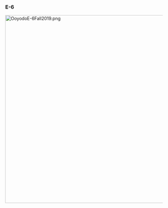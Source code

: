 ===E-6===
[[File:OoyodoE-6Fall2019.png|600px]]
{{EventMap1
|banner = [[File:Fall2019E-6Banner.png|500px]]
|map_image =[[File:Fall2019E-6Map.png|500px]]
|map_name = A Fierce Fight! The Third Battle of the Solomon Sea
|map_japanese =
|information = 
*'''Event Tag''': [[File:Fall2019EventGoldTag.png]] '''Decisive Battle Squadron'''
'''(Phase 1 - Transport Phase):''' 
* Hard ({{lang|ja|甲}}): 
* Medium ({{lang|ja|乙}}): 
* Easy ({{lang|ja|丙}}):
* Casual ({{lang|ja|丁}}): 

'''Phase 2 - : [[Anti-Air Cruiser Princess]]'''
* Hard ({{lang|ja|甲}}): 
* Medium ({{lang|ja|乙}}): 
* Easy ({{lang|ja|丙}}):
* Casual ({{lang|ja|丁}}): 

'''Key Rewards:'''
* Clearing on Hard ({{lang|ja|甲}}): [[Atlanta]], Medal x2, [[Reinforcement Expansion]] x1, [[GFCS Mk.37]] x1, [[GFCS Mk.37 + 5inch Twin Dual-purpose Gun Mount (Concentrated Deployment)]]+2★ x1
* Clearing on Medium ({{lang|ja|乙}}): [[Atlanta]], Medal x2, [[Reinforcement Expansion]] x1, [[GFCS Mk.37]] x1
* Clearing on Easy ({{lang|ja|丙}}): [[Atlanta]], Medal x2
* Clearing on Casual ({{lang|ja|丁}}): [[Atlanta]]

{{MapBranchingTable
|title = E-6 Branching Rules
|expand = true
|id = 46-6

|1 -> A/empty = * Do not meet the requirements to go to C.
|1 -> C/empty = 
* Single Fleet
* Alternatively, meet '''ALL''' of the following requirements:
** Carrier Task Force '''OR''' Transport Combined Fleet
** Fast Fleet
** Amount of CV(L/B) ≤ 3
** No '''Slow''' DD (engines irrelevant)

|B -> D = 
* Meet '''ALL''' of the following requirements:
** Amount of (F)BB(V)+CV(L/B) ≤ 6
** Amount of CV(L/B)+LHA ≤ 4 (Shinshuu Maru doesn't count)
** And meet '''ANY''' of the following requirements:
*** Fast Fleet
*** Carrier Task Force '''AND''' amount of DE+DD ≥ 3
*** Surface Task Force '''AND''' amount of DE+DD ≥ 4
*** Amount of (F)BB(V) ≤ 2
*** Amount of (F)BB(V)+CV(L/B)+LHA ≤ 4
*** Amount of CV(L/B) ≤ 1
*** Fleet contains Shinshuu Maru
|B -> E = * Do not meet the requirements to go to D.

|C/empty -> D, F = * Active branching

|D -> F = * Do not meet the requirements to go to F.
|D -> I/empty =
* Meet '''ALL''' of the following requirements:
** Amount of DD ≥ 2
** No CV(B)
** If Transport Escort '''OR''' Single Fleet, no CV(L/B)
** No SS(V)
** If Single Fleet, amount of (F)BB(V) ≤ 2
** If Combined Fleet, amount of (F)BB(V) ≤ 3
** Meet '''ANY''' of the following to prevent random routing:
*** Fleet contains AV
*** Amount of ships equipped with '''Surface''' radars ≥ 4

|F -> G/empty = * Do not meet the requirements to go to I.
|F -> I/empty = 
* Meet '''ALL''' of the following requirements:
** No SS(V)
** No CV(L/B)
** No LHA
** Amount of (F)BB(V) ≤ 3

|G/empty -> H = * Do not meet the requirements to go to J.
|G/empty -> J = 
* Meet '''ALL''' of the following requirements:
** Amount of CV(L/B) ≤ 3
** Amount of CV(B) ≤ 2
** Amount of (F)BB(V) ≤ 2

|J -> L = * Carrier Task Force
|J -> K/night = * Not a Carrier Task Force

|K/night -> M = * Do not meet the requirements to go to either N or X.
|K/night -> N = 
* Meet '''ALL''' of the following requirements:
** Do not meet the requirements to go to X.
** Fleet must contain CL
** Amount of DD ≥ 2
** Amount of (F)BB(V) ≤ 2
** Fast Fleet '''OR''' Single Fleet
** No CV(B) '''OR''' Single Fleet
|K/night -> X/empty = 
* Meet '''ALL''' of the following requirements:
** Node X is unlocked.
** Fleet contains Akashi Kai or Akitsushima Kai
** Fleet must contain CL
** Amount of DD ≥ 2

|L -> Q = * Pass the LoS check, but do not meet the requirements to go to R.
|L -> R = 
* Meet '''ALL''' of the following requirements:
** Pass the LoS check
** Amount of CV(B) ≤ 2
** Amount of (F)BB(V) ≤ 3
|L -> T = * Do not meet the requirements to go to either Q or R.

|N -> O/resource = * Do not meet the requirements to go to S.
|N -> S = 
* Meet '''ALL''' of the following requirements:
** Node S is unlocked.
** Surface Task Force

|S -> U/empty = * Do not meet the requirements to go to W.
|S -> W = 
* Meet '''ALL''' of the following requirements:
** Pass the LoS check.
** Amount of ships equipped with '''Surface''' radars ≥ 3
}}

Branching compositions were reported over the course of the event.

|tips = <br>

'''Preparations'''

If you have been following all preparations within the guide thoroughly up to this point and have enough historical ships preserved. You should have enough ships to be able to handle the final map. But be aware that this map will present the hardest challenge you will have to face as you will have to face up against insanely difficult enemies that may be hard to pass without the power of your historical fleet. Even on lower difficulties, where the battles and requirements will be easier, the overall fight will still be rather long and lengthy. So plan accordingly so you can be able to complete this map.

Below are the following options you should consider before partaking this map:

#Do you have [[Nelson]]?
#Do you have [[Hiei]] and [[Kirishima]] reserved for this map?
#Do you have some CAVs still reserved (mainly from the Tone-class and/or [[Suzuya]] and [[Kumano]])? (at least 1)
#Do you have several TCI capable DDs that you can utilize in your fleet? (Namely [[Ayanami]], [[Yukikaze]], [[Shigure]])
#Bonus: Do you have any luck modded historical DDs that can also help out? (A luck modded [[Yuudachi]] would be helpful here. But isn't entirely necessary)
#Do you have [[Kinugasa]]? (Optional, but recommended)
#Do you have have several ASW planes / Toukai?
#Can you achieve AS at your land base? (770 AP on Hard, 371 on Normal)
#Do you have a sparkled support fleet to help cover ground for both in-route and boss node?
#Do you have [[Akashi]] or [[Akitsushima]] available and at Kai?

If you have met most of the historical ship conditions (namely Hiei, Kirishima, the CAVs and the DDs) you should be able to bring a very strong fleet over the duration of the event.  If you have Nelson, you should be able to clear out most of the enemy fleets are boss nodes (in some cases) at a successful rate. 

If you have Akitsushima /Akashi reserved, you can take advantage of a short cut for part 2 of the operation. If you however locked or don't have either, it is '''highy recommended returning to E-1 and obtain another Akashi or Akitsushima and train them to Kai before you partake on this map!'''

If you know you have ASW planes you shouldn't have an issue with the submarines, and if you have your Land Base that can achieve 770 AP with some rocket interceptors then you should be able to clear the AS requirements easily.

However if you cannot achieve this, you may need to drop your difficulty in order to meet these conditions. Also as an alternative option, you can always wait till the release of Friend Fleets.

'''Historical Bonuses'''

On this map there will be a great number of ships that have a historical bonus that can take advantage of this map but only a few key ones will be able to deliver a significant amount of damage to the boss. So if you're careful enough you will have conserved most of your best historical heavy hitting ships that you can use towards this map as it'll be the final map.

Below is a list of all the ships with known historical bonuses, but due to the sheer complexity of this map, we have divided it up based on node specific bonuses based on current known information regarding the known ships are given bonuses based on their location:

<tabber>
|-| Map Wide Bonus=

'''1.2x bonus'''
* [[Hiei]], [[Yuudachi]], [[Akatsuki]]

'''1.15x bonus'''
* [[Kirishima]], [[Kinugasa]], [[Ayanami]], [[Hatsukaze]], [[Harusame]]

'''1.1x bonus'''
* [[Kongou]], [[Haruna]], [[Suzuya]], [[Kumano]], [[Tone]], [[Chikuma]], [[Atago]], [[Takao]], [[Isuzu]], [[Sendai]], [[Yukikaze]], [[Ikazuchi]], [[Inazuma]], [[Shiratsuyu]], [[Shigure]], [[Murasame]], [[Yuugumo]], [[Makigumo]], [[Hamakaze]], [[Isokaze]], [[Urakaze]], [[Tanikaze]], [[Amatsukaze]], [[Tokitsukaze]], [[Asagumo]], [[Teruzuki]], [[Asashimo]], [[Shiratsuyu]], [[Murasame]], [[Fletcher]]
|-|Node L and Q Bouns=

Along with the ships noted in the Mapwide Bonus tab, the following ships have unique bonuses on the '''L and Q Node'''

'''1.2x Bonus'''
* [[Kongou]], [[Haruna]], [[Shoukaku]], [[Zuikaku]], [[Zuihou]], [[Junyou]], [[Tone]], [[Chikuma]], [[Suzuya]], [[Kumano]], [[Isuzu]], [[Yuugumo]], [[Makigumo]], [[Kazagumo]], [[Urakaze]], [[Isokaze]], [[Hamakaze]], [[Tanikaze]]
|-|Node V Bonus=

Along with the ships noted in the Mapwide Bonus tab, the following ships have unique bonuses on the '''V Node'''

'''1.26x Bonus'''
* [[Kongou]], [[Haruna]], [[Shoukaku]], [[Zuikaku]], [[Zuihou]], [[Junyou]], [[Tone]], [[Chikuma]], [[Suzuya]], [[Kumano]], [[Isuzu]], [[Yuugumo]], [[Makigumo]], [[Kazagumo]], [[Urakaze]], [[Isokaze]], [[Hamakaze]], [[Tanikaze]]

|-|Node S Bonus=
'''1.45x bonus'''
* [[Hiei]], [[Yuudachi]], [[Akatsuki]]

'''1.40x bonus'''
* [[Kirishima]], [[Kinugasa]], [[Ayanami]], [[Hatsukaze]], [[Harusame]]

'''1.2x bonus'''
* [[Kongou]], [[Haruna]], [[Suzuya]], [[Kumano]], [[Tone]], [[Chikuma]], [[Atago]], [[Takao]], [[Isuzu]], [[Sendai]], [[Yukikaze]], [[Ikazuchi]], [[Inazuma]], [[Shiratsuyu]], [[Shigure]], [[Murasame]], [[Yuugumo]], [[Makigumo]], [[Hamakaze]], [[Isokaze]], [[Urakaze]], [[Tanikaze]], [[Amatsukaze]], [[Tokitsukaze]], [[Asagumo]], [[Teruzuki]], [[Asashimo]], [[Shiratsuyu]], [[Murasame]], [[Fletcher]]
|-|Node W Bonus=

'''1.32x bonus'''

* [[Kongou]], [[Haruna]], [[Suzuya]], [[Kumano]], [[Tone]], [[Chikuma]], [[Urakaze]], [[Isokaze]], [[Hamakaze]], [[Tanikaze]]


* [[Atago]], [[Takao]], [[Akashi]], [[Akitsushima]], [[Sendai]], [[Nagara]], [[Shigure]], [[Shiratsuyu]], [[Murasame]], [[Fletcher]], [[Yukikaze]], [[Teruzuki]], [[Amatsukaze]]

'''1.73x bonus'''
* [[Hiei]], [[Kirishima]], [[Kinugasa]], [[Akatsuki]], [[Yuudachi]], [[Ayanami]]

'''1.25x Bonus'''
* All other ships, including non-historical.
|-|
</tabber>

If you have managed to save most of your important ships up to this point you should difficulty arranging your fleet to meet your needs for the event's requirements as all historicals will be vital to help you clear this map, especially for the higher difficulty.

'''Step 1: Complete the Transport Operation'''

This phase of the Operation is a Transport Operation which will involve taking you transport supplies and then facing off against a boss fleet. You will need to deplete the TP gauge before you can complete the operation and move on to the next step.

During this phase, you will be facing various challenges along the way. Below are the following compositions that are most recommended for this phase.

<tabber>
|-| Surface Task Force =

'''Recommended Fleet'''
* 2(F)BB(V), 1-2 CAV, 0-1 AV, 2 DD + 1 CL, 3 DD, 2 DD/CLT/CA (Fast Fleet)

'''Path'''
*  '''A-B-D-I-K-N-O-P'''

* This method is the most preferred method of tackling this phase.
* Using this fleet will allow you to A/S rank more consistently, however your TP points may drain more slowly.
* Depending on your fleet and LBAS situation, you may need to bring 1-3 OASW.
* DDs in the main fleet should be equipped with Daihatsu and add additional drums / Daihatsu if possible where you can.
* You need to bring at least one Seaplane fighter / Zuiun to get AS at the boss node.
* In the Night Battle node, your escort fleet will be having their turn to attack. It's recommended to use Vanguard formation to attempt to bypass this node with little damage.
* Alternatively, if you're bringing an inroute support fleet, you can also opt for Line ahead, but it can be possibly risky.


|-|Transport Combined Fleet =

'''Recommended Fleet'''
* '''TCF: 2 CA(V), 4DD + 1 CL, 3 DD, 2 CA''' (Fast Fleet)

'''Path'''
* '''C-F-I-K-N-O-P'''

* While this method is more difficult to succeed with, it is possible to way more TP points from this method. Compared to doing the map through the STF approach.
* Depending on your situation with your LBAS, you may need to deploy 1-3 ASW DDs to help you survive the trip through the sub node.
* You need to bring at least one Seaplane fighter / Zuiun to get AS at the boss node.
* In the Night Battle node, your escort fleet will be having their turn to attack. It's recommended to use Vanguard formation to attempt to bypass this node with little damage.
* In route Support is highly recommended for this as your fleet's survival depends on how well your escort makes it through the battle.
* Bringing a [[Fleet Command Facility]] may also be recommended
|-|
</tabber>

In addition to this, LBAS needs to be planned carefully in order to successfully complete this map as well. Below are the following methods that need to be considered for this phase:

<tabber>
|-| Node B / F =

'''LBAS 3'''
* 2-4 ASW Bombers

* This LBAS will be designated mainly for clearing your way through the subs in either node B or F.
* If using STF, set LBAS to B
* If using TCF, set LBAS to F
* If you lack in Toukai, you can consider developing [[Type 97 Torpedo Bomber]]s into [[Type 97 Torpedo Bomber (931 Air Group)]]s to fulfill your ASW needs.
* It is recommended to have at least 2 ASW bombers to make your run more successful, but you may need more ASW ships in your fleet to improve your survival chances depending on this node.
|-|Node P =

'''LBAS 1-3'''
* 4 Land Base Bombers / Torpedo Bomber (Distance of 6 required)
* This LBAS will be designated mainly for taking out most of the enemies at the boss node of P.
* It's recommended to have 2 of the LBAS sent here, while the 3rd one is on ASW in B/F. But if you lack in ASW planes, you can opt for Node P.
|-|
</tabber>

The boss node will consist of a BattleShip Water Demon Kai, while strong, can be easily beaten with historical ships. Since she has no air power, it is easy to gain AS with just one Seaplane fighter / Zuiun, and with the combination of your LBAS and fleet's strength. It should be easy to earn a victory and deplete the TP gauge. Whichever method you choose to do so is entirely up to you. But in the end, you can eventually clear out the gauge with this method.

Once the TP gauge is clear, this method is considered complete and the path to the 2nd boss becomes open as well as a means to unlock a new passage.

If you have [[Akashi]] and/or [[Akitsushima]] it is recommend to look into completing Step 2 to open the shortcut to make everything more convenient. If you however locked or don't have either, '''it's highy recommend returning to E-1 and obtain another Akashi or Akitsushima and train them to Kai before you advance on this map!'''

'''Step 2: Open the path to the Repair Anchorage Node (Node X)'''

In this phase of the operation, you can choose to unlock a passage to a repair anchorage node that you can take advantage of to use as a shortcut for your fleet that will be engaging against the [[Anti-Air Cruiser Princess]].

Depending on the difficulty the process will either be very simple or very complicated. Below are the main requirements needed to unlock the path.

<tabber>
|-|Hard=

* '''S Rank node P once''' (Transport Combined Fleet or Single Fleet required)
* '''S rank node N once''' (can be done while doing Node P)
* '''A+ Rank node V Twice''' (Carrier Task Force Required)
* '''Obtain AS on nodes E, H, and M one time each'''
* '''Obtain AS on land base defense Twice'''

|-|Medium=

* '''S Rank node P once''' (Transport Combined Fleet or Single Fleet required)
* '''S rank node N once''' (can be done while doing Node P)
* '''A+ Rank node V Twice''' (Carrier Task Force Required)
* '''Obtain AS on nodes E and H one time each'''
* '''Obtain AS on land base defense once'''

|-|Easy=

* '''A+ Rank node P once''' (Transport Combined Fleet or Single Fleet required)
* '''A+ rank node N once''' (can be done while doing Node P)
* '''A+ Rank node V Once''' (Carrier Task Force Required)

|-|Casual=

* '''A+ Rank node P once''' (Transport Combined Fleet or Single Fleet required)
* '''A+ Rank node V Once''' (Carrier Task Force Required)
|-|
</tabber>

Below this the guide will go through all the necessary steps on the node requirements starting from the ones needed from all difficulties to the ones needed on only the higher difficulties.

'''Step 2a: A-S Ranking node P once'''

This node is required to be completed on all difficulties, however on Normal and above, you will need an S rank to secure the conditions.

In addition to this, with the new path unlocked, your surface task force will no longer have access to this path, meaning you will need to use a Single Fleet or Transport Combined Fleet to complete these conditions. Below are the two known methods that can be used for this Node:

<tabber>
|-| Single Fleet =

'''Recommended Fleet'''
* '''2(F)BB(V), 1 CAV, 1 CL, 2 DD''' (Fast Fleet)

'''Path'''
*  '''C-D-I-K-N-O-P'''

* This method is the most preferred method of tackling this phase.
* You can opt to bypass the sub nodes if you wish to reach to boss more safely.
* You need to bring at least one Seaplane fighter / Zuiun to get AS at the boss node.
* In the Night Battle node, your escort fleet will be having their turn to attack. It's recommended to use Vanguard formation to attempt to bypass this node with little damage.
* Alternatively, if you're bringing an inroute support fleet, you can also opt for Line ahead, but it can be possibly risky.

|-|Transport Combined Fleet =

'''Recommended Fleet'''
* '''TCF: 2 CA(V), 4DD + 1 CL, 3 DD, 2 CA''' (Fast Fleet)

'''Path'''
* '''C-F-I-K-N-O-P'''

* While this method is more difficult to succeed with due to the low combat strength your fleet will have.
* Depending on your situation with your LBAS, you may need to deploy 1-3 ASW DDs to help you survive the trip through the sub node.
* You need to bring at least one Seaplane fighter / Zuiun to get AS at the boss node.
* In the Night Battle node, your escort fleet will be having their turn to attack. It's recommended to use Vanguard formation to attempt to bypass this node with little damage.
* In route Support is highly recommended for this as your fleet's survival depends on how well your escort makes it through the battle.
* Bringing a [[Fleet Command Facility]] may also be recommended
* The most difficult parts of this map will involve battling the surface fleets (More specifically the one on Node N) as your main fleet is in greater danger during this segment.
|-|
</tabber>

LBAS should be the same as before hand in '''Step 1''' so the method you use for here shouldn't be any different.

Once the condition is met, a ding sound will be heard once you have returned to port.

'''Step 2b:''' '''A Rank Node V Twice (Hard)/ Once (Normal)'''

In this phase you will need to use a Carrier Task Force make your way up to the northern part of the map to reach node V and face off against the [[Carrier Princess Kai]]. The following composition is the most recommended comp to use to reach node V efficiently.

'''Recommended Fleet'''

* '''CTF: 2 FBB, 2 CV, 1 CVL, 1 CAV + 1 CL, 3 DD, 2 CLT/CA'''

'''Path'''
* '''C-F-G-J-L-R-V'''

* As per usual, depending on your LBAS situation, 1-3 OASW ships may be needed in escort.
* Air Raid will have considerably high Air Power so if necessary, bring AACI.
* Node V will consist of an enemy combined fleet that is very similar to the E-5 Boss fleet. Prepare for a difficult battle.

Your LBAS should be armed in a fashion where you will either risk the ranks of your bombers for damage or strive to achieve AD with your LBAS to allow for an easier victory from your fleet. Since the fleet is more or less on par with the E-5 Boss fleet prepare for a similar difficult battle ahead as the same method from there can work here.

<tabber>
|-|Option 1: AD Sweeps=
'''Recommended LBAS'''

* LBAS 1: '''Mainly Fighters/with some Land Bombers if possible''' (Distance of 6 Required)
* LBAS 2: '''Mainly Fighters/with some Land Bombers if possible''' (Distance of 6 Required)

* Need to 151-193 AP for Normal, 166-210 on Hard
* Will lower the air power requirements needed to get to AP or AS depending on the difficulties
* May disable carriers if enough strong AD allows for AACI to wipe out the rest of the planes

'''LBAS 3 should remain for ASW duty for Node F if possible.'''

|-|Option 2: All Out Bombing=
'''Recommended LBAS'''

* LBAS 1: '''4 Land Base Bombers''' (Distance of 6 Required)
* LBAS 2: '''4 Land Base Bombers''' (Distance of 6 Required)

* Good for clearing out some enemy ships
* Will however kill most of your bombers and ranks
* Will make it hard to get AS.

'''LBAS 3 should remain for ASW duty for Node F if possible.'''
|-|
</tabber>

Overall, score an A rank on this node, should node be difficult, however, should you aim for an S rank, expect some difficult challenges ahead.

Once you complete this condition once or twice depending on the difficulty, you should hear a "ding" upon returning to port.

'''Step 2c: A-S Ranking node N once'''

This step is required for '''Easy Difficulty or Higher'''

Overall, the process that was used for the Node P run should apply here as well, please review '''Step 2a''' for more details.

'''Step 2d: Obtain AS on node E'''

'''This requirement is for Normal Difficulty or above'''

'''Recommended Fleet'''
* '''STF: 4 (F)BB(V), 2 CVL + 1 CL, 3 DD, 2 CLT/CA

'''Path'''
* '''A-B-E'''

'''Recommended LBAS'''
* LBAS 1: '''Land Base Fighters/ Fighter''' (Distance of 3 Required)
* LBAS 2: '''Land Base Fighters/ Fighter''' (Distance of 3 Required)

LBAS 3 can opt to stay as ASW focus to help pass Node B

For this part you will just need a heavy battleship fleet with some decent air power to reach Node E. As long as you bring a ship that can AACI along with decent air power, you can easily wipe out most of the Land Base Bombers nuking the air power from the air raid, making it easy to AS.

Once this condition is met, you should hear a "ding" upon returning to port.


'''Step 2e: Obtain AS on node H'''

'''This requirement is for Normal Difficulty or above'''

'''Recommended Fleet'''
* '''CTF: 2 (F)BB(V), 3 CV, 1 CAV + 1 CL, 3 DD, 2 CLT/CA

'''Path'''
* '''C-F-G-H'''

'''Recommended LBAS'''
* LBAS 1: '''Land Base Fighters/ Fighter''' (Distance of 4 Required)
* LBAS 2: '''Land Base Fighters/ Fighter''' (Distance of 4 Required)

LBAS 3 can opt to stay as ASW focus to help pass Node F

For this part you will just need a heavy Carrier fleet with some decent air power to reach Node H. As long as you bring a ship that can AACI along with decent air power, you can easily wipe out most of the Land Base Bombers nuking the air power from the air raid, making it easy to AS.

Once this condition is met, you should hear a "ding" upon returning to port.

'''Step 2f: Obtain AS on node M'''

'''This requirement is for Hard Mode'''

'''Recommended Fleet'''
* '''STF: 3 (F)BB(V), 3 CA(V)/AV + 1 CL, 3 DD, 2 CLT/CA (Slow Fleet)

'''Path'''
* '''A-B-D-I-K-M'''

'''Recommended LBAS'''
* LBAS 1: '''Land Base Fighters/ Fighter''' (Distance of 5 Required)
* LBAS 2: '''Land Base Fighters/ Fighter''' (Distance of 5 Required)

LBAS 3 can opt to stay as ASW focus to help pass Node B, otherwise if more Air power is needed, set up LBAS in the same way as the others

For this part you will just need a Surface Task Force  with some decent air power coming from your CAVs, AVs, and BBVs you bring to reach Node M. If you have a BBV like Ise or Hyuuga in Kai Ni, this should make obtaining the air power more easy to do. As per usual, bringing an AACI ships will help make AS more possible.

If the conditions are met and you should head a "ding" upon returning to Port.

'''Step 2g: Obtain AS on a Land Base Air Strike Twice'''

This step is required for '''Normal Difficulty or Higher'''

In this phase you will need to defend your Land Base and obtain a suitable amount of air power on higher difficulties to get AS against Land Base Air raid, if you are playing higher difficulties, gaining access to suitable air power will require you to own a few '''rocket interceptors''' to available so you don't have your air power lowered significantly. '''Saiuns can work also as an alternative for boosting your air power if necessary'''.

Remember you will need to have and air power of at least '''770 AP on Hard or 371 on Normal''' to clear the LBAS air air efficiently with an AS.

Below is the require LBAS needed to gain AS (mainly on hard)

'''LBAS 1-3: 3 Interceptors, 1 Rocket Interceptor/ Saiun'''

As for your fleet, it's recommended to deploy a single sub as they will not take damage at all before the land base strike commences.

Repeat twice and if you successfully gain AS on both run, the condition will be met and you should head a "ding" upon returning to Port.

Once all of the above noted conditions from '''Steps 2a - 2g are completed''', the shortcut to Node X should become available.

'''Step 3: Battle the Anti-Air Cruiser Princess'''

In this phase of the operation, you will be taking your fleet to engage the [[Anti-Air Cruiser Princess]], the battle against her will vary significantly upon difficulty but the trip to reach her will be notably difficult regardless of what difficulty you pick as Node S presents a big threat to your fleet in general. Below we will look at the most recommended comp which will likely allow you to survive the map.

<tabber>
|-| Surface Task Force with Akashi/Akitsushima =

'''Recommended Fleet'''
* 3(F)BB(V), 2 CAV, [[Akashi|Akashi Kai]] or [[Akitsushima|Akitsushima Kai]]] + 1 CL, 3 DD, 2 DD/CLT/CA (3-4 Surface Radars depending on who you bring, see notes below)

'''Path'''
*  '''A-B-D-I-K-X-S-W'''

* This method is the most preferred method of tackling this phase.
* If you bring Akashi, you will need 4 Surface Radars
* If you bring Akitsushima, you will need 3 Surface Radars
* Depending on your fleet and LBAS situation, you may need to bring 1-3 OASW.
* You need to bring at least one Seaplane fighter / Zuiun to get AS at the boss node.
* In the Night Battle node, your escort fleet will be having their turn to attack. It's recommended to use Vanguard formation to attempt to bypass this node with little damage.
* Alternatively, if you're bringing an inroute support fleet, you can also opt for Line ahead, but it can be possibly risky.
* Node S will present a very difficult challenge as there will be Ne-class Kai present on the node which will present a threat to your fleet. Note that they are present even on the lowest difficult. The only main difference between them is if you get the 144 Armored version of 255 armored version depending on difficulty.

|-|Surface Task Force without Akashi or Akitsushima =

'''Recommended Fleet'''
* '''STF: 2 (F)BB , 3 CA(V), AV or XX + CL / 2 DD / 3 XX''' (AO Possible) (3 Surface Radars Needed) (Fast Fleet)

'''Path'''
* '''A-B-D-I-K-N-S-W'''

* '''WARNING: This composition is highly dangerous to consider on higher difficulties if you lack in either Akashi Kai or Akitsushima Kai! As you will be losing out on much needed fuel and ammo needed to effectively damage the boss. If possible, return to E-1 to look for Akitsushima or Akashi and remodel them. This should only be used as a last resort.)
* Depending on your fleet and LBAS situation, you may need to bring 1-3 OASW.
* You need to bring at least one Seaplane fighter / Zuiun to get AS at the boss node.
* In the Night Battle node, your escort fleet will be having their turn to attack. It's recommended to use Vanguard formation to attempt to bypass this node with little damage.
* Alternatively, if you're bringing an inroute support fleet, you can also opt for Line ahead, but it can be possibly risky.
* Node S will present a very difficult challenge as there will be Ne-class Kai present on the node which will present a threat to your fleet. Note that they are present even on the lowest difficult. The only main difference between them is if you get the 144 Armored version of 255 armored version depending on difficulty.
|-|
</tabber>

The LBAS will will also need to be properly assigned to tackle the boss node so below the following setup is recommended.

<tabber>
|-| Node B =

'''LBAS 3'''
* 2-4 ASW Bombers

* This LBAS will be designated mainly for clearing your way through the subs in either node B or F.
* If using STF, set LBAS to B
* If using TCF, set LBAS to F
* If you lack in Toukai, you can consider developing [[Type 97 Torpedo Bomber]]s into [[Type 97 Torpedo Bomber (931 Air Group)]]s to fulfill your ASW needs.
* It is recommended to have at least 2 ASW bombers to make your run more successful, but you may need more ASW ships in your fleet to improve your survival chances depending on this node.
|-|Node W =

'''LBAS 1-3'''
* 4 Land Base Bombers / Torpedo Bomber (Distance of 7 required)
* This LBAS will be designated mainly for taking out most of the enemies at the boss node of W.
* It's recommended to have 2 of the LBAS sent here, while the 3rd one is on ASW in B. But if you lack in ASW planes, you can opt for Node P.
* '''Be Warned: The [[Anti-Air Cruiser Princess]] has the potential to de-rank your planes due to her AACI and high AA.'''
* If your playing on Hard Mode, you main objective with this LBAS will be to deliver as much damage to the main fleet along with taking out as many of the escorts ships as you can.
|-|
</tabber>

On most difficulties, getting to the boss will present the greater challenge due to Node S's [[Heavy Cruiser Ne-Class]] Kais that can potentially knock your fleet out, but if you remember to bring historical ships (Mainly [[Hiei]] and[[Kirishima]], you can also sink them relatively easily. But if you successfully pass them, you should be able to reach the boss without issue.

The Anti-Air Cruiser Princess will generally by tough on most difficulties, however on Hard mode, she starts off with 2 BattleShip Water Demon Kais, 2 Ne-class Heavy Cruiser Kai (255 Armor version), and flagship tier Tsu-class, He-class Kai and various Na-class DDs.

Tackling this boss will require you to focus extensively on not sinking the boss, but trying to do as much damage as possible to it. Given that you will be up against 4 additional enemies that are all heavily armored, this may make things very difficult to overcome. Using a combination of historical ships along with with [[Nelson]], [[Hiei]] amd [[Kirishima]] along with the Nelson Touch can result in very lethal combination that can sometimes heavily damage, if not possibly sink some of the tougher enemies at times. Making it easier for your night battle fleet to take a shot at the princess.

The rest will boil down to how well you do in day battle along with whether or not your ships in the escort fleet aimr directly for the [[Anti-Air Cruiser Princess]] as you are likely to still have surviving ships present no matter what.
Historical ships like [[Yuudachi]], [[Ayanami]], [[Shigure]], [[Yukikaze]] and [[Fletcher]] are all especially vital for helping possibly score some serious damage if not possibly killing her during this phase. There is no way to know exactly who they will aim for, you can only '''hope''' that they target the boss at this point.

While the phase will be long on hard, other difficulties should be straight forward as long as you bring historicals much like on this difficulty. Once you get her to the final kill, carefully plan out if you want to do the debuff process to finish off the Princess as her armor will drastically increase. On Casual to Normal, it may be possible to consider by passing this debuff phase if you have enough historicals. However on hard, you may need the debuff just to successfully finish the boss off efficiently. So if needed please see '''Step 4'''. Otherwise please move on to '''step 5'''.

'''Step 4: Complete the Debuff for the Anti-Air Cruiser Princess on Final Kill'''

If you plan to do the debuff phase to reduce the [[Anti-Air Cruiser Princess]]'s Armor you will need to complete a series of steps, that will vary depending on the difficulty. Be advised that the steps needed for hard are noted to be especially difficult. Just remember, the boss '''must be on the final kill before doing the debuff!''' Below are the listed requirements for each difficulty:

<tabber>
|-|Hard=

* '''S Rank node S once''' (Surface Task Force required)
* '''S Rank node V Once''' (Carrier Task Force Required)
* '''AS on Node M once''' (Surface Task Force required)
* '''S Rank node Q Once''' (Carrier Task Force Required)
* '''Obtain AS on land base defense Twice'''

|-|Medium=

* '''S Rank node S once''' (Surface Task Force required)
* '''A+ Rank node V Once''' (Carrier Task Force Required)
* '''AS on Node M once''' (Surface Task Force required)
* '''Obtain AS on land base defense once'''

|-|Easy=

* '''AS on Node M once''' (Surface Task Force required)
* '''A+ Rank node S once''' (Surface Task Force required)
* '''A+ Rank node V Once''' (Carrier Task Force Required)

|-|Casual=

* '''A+ Rank node S once''' (Surface Task Force required)
* '''A+ Rank node V Once''' (Carrier Task Force Required)
|-|
</tabber>

As like before the requirements will be required based on the difficulty needed for each.

'''Step 4a: A/S Rank Node S'''

Using the same Surface Task Force fleet form '''Step 3''' should pretty much allow you to successfully complete this requirement easily.

However, you may opt to send your LBAS to Node S if you wish to aim for a better chance at S rank, even though in most cases it will not be necessary.

The Process should be easy enough to clear without much effort, once the conditions are met, the "ding" sound will play once you return to port.

'''Step 4b: A/S Rank Node V'''

For Composition and some LBAS requirements, please refer to '''Step 2b''' but below this we will use this section to explore more on how to successfully complete hard mode's requirement for S rank.

Scoring an S rank on Node V will require you to do extensive planning if not possibly take some necessary risks in order to pull off as possible AS on Node V.

The main issue you will likely face on Hard is being able to successfully successfully take out both the main and escort fleet in day battle cause if a ship survives in both fleet, your chances for an S rank are gone entirely.

So to improve your chances you will need to consider one of two possible things:

# Depend on getting AS on the 3 Carrier comp (166+ Air Power for AD) using 2 LBAS for V.
# Depend on sending all your LBAS to Node V to handle all existing comps (will need 210+ Air Power for AD)

Whichever method you choose, a lot of work will be required. To help make it more possible to score an S rank, it's recommended to use historical ships tied to the Battle of Santa Cruz (Node V) as they are viable for this node. '''Please refer to Historical Bonuses in the Node V for more details.'''

<tabber>
|-|2 LBAS Method=

* For option 1, you will mainly be depending on Santa Cruz historical ships and using a similar LBAS set up from the earlier phase. If possible, resort to LBAS Option 1 and get up to over 210 Air Power in your first LBAS and 180+ on the 2nd LBAS. Doing this should allow you to easily AS the 3 Carrier Composition while getting AP on the 4 Carrier Comp.

* Odds are you will need to depend on your support fleet and ships to hit the right targets and hopefully wipe out most of the escort or the carrier princess. If you want an easier time, try to deploy a speed modded [[Nelson]] as flag along with [[Kongou]]/[[Haruna]] and a historical CAV to try to wipe out most enemy fleet. If you are fortunate enough, you will get one side eliminated so you can have your fleet in night battle wiped out the remaining surviving ships for the other fleet. If the Carrier Princess is one of the said survivors a well placed TCI from a historical ships should be enough to eliminate her.

|-|3 LBAS Method=
* If you plan to try to take on the other comp to score Air Superiority upon it you'll need to send all 3 LBAS to Node V which in this case you will need over 210 Air Power in your first LBAS and 180+ on the 2nd LBAS, and 150+ Air Power for the 3rd LBAS.

* It should be possible to wipe out most of the fleet as you'll likely gain AS from this but you are likely to face complications from the sub node and other locations along the way. So prepare accordingly if you feel you need to improve your survival chances.

* Outside of this, the rest rides on your fleet hopefully eliminating the entire fleet and scoring an S rank.
|-|
</tabber>

This may take many tries before you can successfully pull it off.

Once the conditions are met, the "ding" sound will play once you return to port.

'''Step 4c: AS Rank Node M'''

Required for '''Normal Difficulty or above'''

For this step, please refer to '''Step 2f''' as most of the details you need to know apply here as well. The process is pretty much the same

So once you obtain AS and return to port a "ding" sound will play indicating you completed the requirement.

'''Step 4d: A/S Rank Node Q'''

For this phase you will be bringing a more heavier Carrier fleet to meet the requirements to path to Node Q. Below is the following comp which is needed to reach the node:

'''Recommended Fleet'''
* '''2 (F)BB(V), 3 CV, 1 CVL, + 1 CL, 3DD, 2 CA'''

'''Path'''
* '''C-F-G-H-J-L-Q'''

Node Q mainly consist of a Light Carrier , some BBs,  CLs, and DDs. Overall, it doesn't pose much of a threat so LBAS is almost not needed for this node. However you can still use them here if you need to quickly wipe them out.

Once the conditions are met, the "ding" sound will play once you return to port.

'''Step 4e: AS Land Base Air Defense'''

For this step, please refer to '''Step 2g''' as most of the details you need to know apply here as well. The process is pretty much the same.

A "ding" sound will play indicating you completed the requirement once you return to port.

'''Step 5: Deliver the final blow against the Anti-Air Cruiser Princess'''

If you have chosen to complete the debuff, then at this point you simply need to reassemble the fleet from '''Step 3''' along with the LBAS in the same fashion, the only thing you can do at this point is hope for someone to aim for the boss to win the fight. As the boss is now filled with even tougher versions of all the ships and will be harder to overtake, but as long as your fleet can deliver damage and hopefully aim directly for the boss the rest should be easily winnable. 

While this may or may not make much of a difference, you can also resort to sending your 3rd LBAS to W also with all 4 bombers, to add additional damage to the enemy fleets there if needed and are willing to risk the dangers of the subs in Node B. But otherwise be prepared as it could be problematic.

On lower difficulties, winning against the boss should take little to no effort to achieve. Once you successfully sink the [[Anti-Air Cruiser Princess]] the mission will be considered complete.

The event guides are to be constructed through the respective [[Sandbox/Fall 2019 E-6|Event map page guide]] and reviewed by editor staff / collaboration committee before being approved here. '''Do not under any circumstance update the guides through this page or attempt to fix them through this page.''' Please only update guides through their respective sandbox pages.
{{clear}}

|comps =

{{Section|collapsed=true|left=true}}
{{:{{BASEPAGENAME}}/E-6/Enemy comps}}
{{SectionEnd}}

|drops = {{:{{BASEPAGENAME}}/E-6/Ship drops}}

}}
